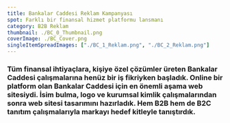 ```yaml
---
title: Bankalar Caddesi Reklam Kampanyası
spot: Farklı bir finansal hizmet platformu lansmanı
category: B2B Reklam
thumbnail: ./BC_0_Thumbnail.png
coverImage: ./BC_Cover.png
singleItemSpreadImages: ["./BC_1_Reklam.png", "./BC_2_Reklam.png"]
---
```



### Tüm finansal ihtiyaçlara, kişiye özel çözümler üreten Bankalar Caddesi çalışmalarına henüz bir iş fikriyken başladık. Online bir platform olan Bankalar Caddesi için en önemli aşama web sitesiydi. İsim bulma, logo ve kurumsal kimlik çalışmalarından sonra web sitesi tasarımını hazırladık. Hem B2B hem de B2C tanıtım çalışmalarıyla markayı hedef kitleyle tanıştırdık.

<div class="my-8 columns-2">
	<VimeoVideo id="229543045" title={frontmatter.title} classes="my-0" />
	<VimeoVideo id="184849327" title={frontmatter.title} classes="my-0" />
</div>
